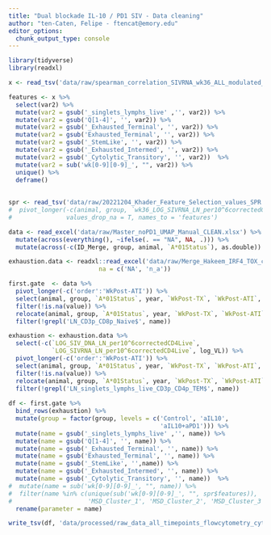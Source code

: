 ```yaml
---
title: "Dual blockade IL-10 / PD1 SIV - Data cleaning"
author: "ten-Caten, Felipe - ftencat@emory.edu"
editor_options: 
  chunk_output_type: console
---
```


```r
library(tidyverse)
library(readxl)
```

```r
x <- read_tsv('data/raw/spearman_correlation_SIVRNA_wk36_ALL_modulated_features_wk12_wk21_wk36.tsv')

features <- x %>% 
  select(var2) %>% 
  mutate(var2 = gsub('_singlets_lymphs_live' ,'', var2)) %>% 
  mutate(var2 = gsub('Q[1-4]', '', var2)) %>% 
  mutate(var2 = gsub('_Exhausted_Terminal', '', var2)) %>%
  mutate(var2 = gsub('Exhausted_Terminal', '', var2)) %>% 
  mutate(var2 = gsub('_StemLike', '', var2)) %>%
  mutate(var2 = gsub('_Exhausted_Intermed', '', var2)) %>% 
  mutate(var2 = gsub('_Cytolytic_Transitory', '', var2))  %>% 
  mutate(var2 = sub('wk[0-9][0-9]_', "", var2)) %>% 
  unique() %>% 
  deframe()
  
  
spr <- read_tsv('data/raw/20221204_Khader_Feature_Selection_values_SPR.txt') 
#  pivot_longer(-c(animal, group, `wk36_LOG_SIVRNA_LN_per10^6correctedCD4Live`),
#               values_drop_na = T, names_to = 'features')

data <- read_excel('data/raw/Master_noPD1_UMAP_Manual_CLEAN.xlsx') %>% 
  mutate(across(everything(), ~ifelse(. == "NA", NA, .))) %>% 
  mutate(across(-c(ID_Merge, group, animal, `A*01Status`), as.double)) 

exhaustion.data <- readxl::read_excel('data/raw/Merge_Hakeem_IRF4_TOX_code.xlsx', 
                         na = c('NA', 'n_a'))

first.gate  <- data %>% 
  pivot_longer(-c('order':'WkPost-ATI')) %>% 
  select(animal, group, `A*01Status`, year, `WkPost-TX`, `WkPost-ATI`, name, value) %>% 
  filter(!is.na(value)) %>% 
  relocate(animal, group, `A*01Status`, year, `WkPost-TX`, `WkPost-ATI`, name) %>% 
  filter(!grepl('LN_CD3p_CD8p_Naive$', name)) 

exhaustion <- exhaustion.data %>% 
  select(-c(`LOG_SIV_DNA_LN_per10^6correctedCD4Live`,
            `LOG_SIVRNA_LN_per10^6correctedCD4Live`, log_VL)) %>% 
  pivot_longer(-c('order':'WkPost-ATI')) %>% 
  select(animal, group, `A*01Status`, year, `WkPost-TX`, `WkPost-ATI`, name, value) %>% 
  filter(!is.na(value)) %>% 
  relocate(animal, group, `A*01Status`, year, `WkPost-TX`, `WkPost-ATI`, name) %>% 
  filter(!grepl('LN_singlets_lymphs_live_CD3p_CD4p_TEM$', name)) 
  
df <- first.gate %>% 
  bind_rows(exhaustion) %>% 
  mutate(group = factor(group, levels = c('Control', 'aIL10',
                                          'aIL10+aPD1'))) %>% 
  mutate(name = gsub('_singlets_lymphs_live' ,'', name)) %>% 
  mutate(name = gsub('Q[1-4]', '', name)) %>% 
  mutate(name = gsub('_Exhausted_Terminal', '', name)) %>%
  mutate(name = gsub('Exhausted_Terminal', '', name)) %>% 
  mutate(name = gsub('_StemLike', '',name)) %>%
  mutate(name = gsub('_Exhausted_Intermed', '', name)) %>% 
  mutate(name = gsub('_Cytolytic_Transitory', '', name))  %>% 
#  mutate(name = sub('wk[0-9][0-9]_', "", name)) %>% 
#  filter(name %in% c(unique(sub('wk[0-9][0-9]_', "", spr$features)), 'IL10',
#                     'MSD_Cluster_1', 'MSD_Cluster_2', 'MSD_Cluster_3')) %>% 
  rename(parameter = name)

write_tsv(df, 'data/processed/raw_data_all_timepoints_flowcytometry_cytokines_nofilter.tsv')
```